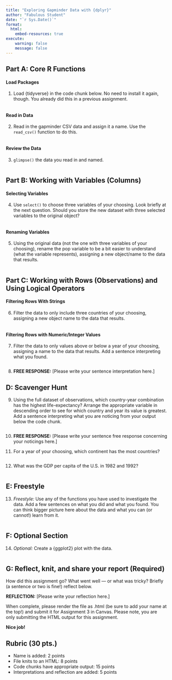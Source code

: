 ```yaml
---
title: "Exploring Gapminder Data with {dplyr}"
author: "Fabulous Student"
date: "`r Sys.Date()`"
format:
  html:
    embed-resources: true
execute:
    warning: false
    message: false
---
```


## Part A: Core R Functions

#### Load Packages
1. Load {tidyverse} in the code chunk below. No need to install it again, though. You already did this in a previous assignment.

```r

```


#### Read in Data
2. Read in the gapminder CSV data and assign it a name. Use the `read_csv()` function to do this.

```r

```

#### Review the Data
3. `glimpse()` the data you read in and named.

```r

```


## Part B: Working with Variables (Columns)

#### Selecting Variables
4. Use `select()` to choose three variables of your choosing. Look briefly at the next question. Should you store the new dataset with three selected variables to the original object?

```r

```

#### Renaming Variables
5. Using the original data (not the one with three variables of your choosing), rename the pop variable to be a bit easier to understand (what the variable represents), assigning a new object/name to the data that results.

```r

```

## Part C: Working with Rows (Observations) and Using Logical Operators

#### Filtering Rows With Strings
6. Filter the data to only include three countries of your choosing, assigning a new object name to the data that results.

```r

```

#### Filtering Rows with Numeric/Integer Values
7. Filter the data to only values above or below a year of your choosing, assigning a name to the data that results. Add a sentence interpreting what you found.

```r

```

8. **FREE RESPONSE:** [Please write your sentence interpretation here.]

## D: Scavenger Hunt

9. Using the full dataset of observations, which country-year combination has the highest life-expectancy? Arrange the appropriate variable in descending order to see for which country and year its value is greatest. Add a sentence interpreting what you are noticing from your output below the code chunk.

```r

```

10. **FREE RESPONSE:** [Please write your sentence free response concerning your noticings here.]

11. For a year of your choosing, which continent has the most countries? 

```r

```

12. What was the GDP per capita of the U.S. in 1982 and 1992?

```r

```

## E: Freestyle

13. *Freestyle:* Use any of the functions you have used to investigate the data. Add a few sentences on what you did and what you found. You can think bigger picture here about the data and what you can (or cannot!) learn from it.

```r

```

## F: Optional Section

14. *Optional:* Create a {ggplot2} plot with the data.

```r

```

## G: Reflect, knit, and share your report (Required)

How did this assignment go? What went well --- or what was tricky? Briefly (a sentence or two is fine!) reflect below.

**REFLECTION:** [Please write your reflection here.]

When complete, please render the file as .html (be sure to add your name at the top!) and submit it for Assignment 3 in Canvas. Please note, you are only submitting the HTML output for this assignment.  

**Nice job!**

## Rubric (30 pts.)

- Name is added: 2 points
- File knits to an HTML: 8 points
- Code chunks have appropriate output: 15 points
- Interpretations and reflection are added: 5 points
